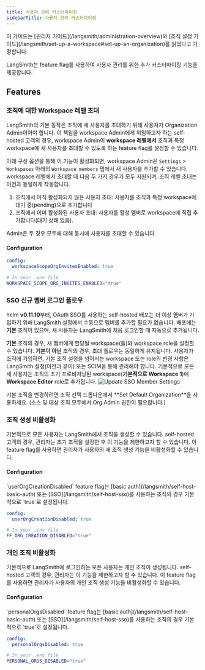 ```yaml
---
title: 사용자 관리 커스터마이징
sidebarTitle: 사용자 관리 커스터마이징
---
```


<Note>
이 가이드는 [관리자 가이드](/langsmith/administration-overview)와 [조직 설정 가이드](/langsmith/set-up-a-workspace#set-up-an-organization)를 읽었다고 가정합니다.
</Note>

LangSmith는 feature flag를 사용하여 사용자 관리를 위한 추가 커스터마이징 기능을 제공합니다.

## Features

### 조직에 대한 Workspace 레벨 초대

LangSmith의 기본 동작은 조직에 새 사용자를 초대하기 위해 사용자가 Organization Admin이어야 합니다. 이 책임을 workspace Admin에게 위임하고자 하는 self-hosted 고객의 경우, workspace Admin이 **workspace 레벨에서** 조직과 특정 workspace에 새 사용자를 초대할 수 있도록 하는 feature flag를 설정할 수 있습니다.

아래 구성 옵션을 통해 이 기능이 활성화되면, workspace Admin은 `Settings` > `Workspaces` 아래의 `Workspace members` 탭에서 새 사용자를 추가할 수 있습니다. workspace 레벨에서 초대할 때 다음 두 가지 경우가 모두 지원되며, 조직 레벨 초대는 이전과 동일하게 작동합니다.

1. 조직에서 아직 활성화되지 않은 사용자 초대: 사용자를 조직과 특정 workspace에 대기 중(pending)으로 추가합니다
2. 조직에서 이미 활성화된 사용자 초대: 사용자를 활성 멤버로 workspace에 직접 추가합니다(대기 상태 없음).

Admin은 두 경우 모두에 대해 동시에 사용자를 초대할 수 있습니다.

#### Configuration

<CodeGroup>

```yaml Helm
config:
  workspaceScopeOrgInvitesEnabled: true
```

```bash Docker
# In your .env file
WORKSPACE_SCOPE_ORG_INVITES_ENABLED="true"
```

</CodeGroup>

### SSO 신규 멤버 로그인 플로우

helm **v0.11.10**부터, OAuth SSO를 사용하는 self-hosted 배포는 더 이상 멤버가 가입하기 위해 LangSmith 설정에서 수동으로 멤버를 추가할 필요가 없습니다. 배포에는 <b>기본</b> 조직이 있으며, 새 사용자는 LangSmith에 처음 로그인할 때 자동으로 추가됩니다.

**기본** 조직의 경우, 새 멤버에게 할당될 workspace(들)와 workspace role을 설정할 수 있습니다. **기본이 아닌** 조직의 경우, 초대 플로우는 동일하게 유지됩니다.
사용자가 조직에 가입하면, 기본 조직 설정을 넘어서는 workspace 또는 role의 변경 사항은 LangSmith 설정(이전과 같이) 또는 SCIM을 통해 관리해야 합니다.
<Note>
기본적으로 모든 새 사용자는 조직의 초기 프로비저닝된 workspace(**기본적으로 Workspace 1**)에 **Workspace Editor** role로 추가됩니다.
</Note>
![Update SSO Member Settings](/langsmith/images/sso-member-settings-update.png)

<Note>
기본 조직을 변경하려면 조직 선택 드롭다운에서 **Set Default Organization**을 사용하세요. (소스 및 대상 조직 모두에서 Org Admin 권한이 필요합니다.)
</Note>


### 조직 생성 비활성화

기본적으로 모든 사용자는 LangSmith에서 조직을 생성할 수 있습니다. self-hosted 고객의 경우, 관리자는 초기 조직을 설정한 후 이 기능을 제한하고자 할 수 있습니다. 이 feature flag를 사용하면 관리자가 사용자의 새 조직 생성 기능을 비활성화할 수 있습니다.


#### Configuration

<Note>
`userOrgCreationDisabled` feature flag는 [basic auth](/langsmith/self-host-basic-auth) 또는 [SSO](/langsmith/self-host-sso)를 사용하는 조직의 경우 기본적으로 `true`로 설정됩니다.
</Note>
<CodeGroup>

```yaml Helm
config:
  userOrgCreationDisabled: true
```

```bash Docker
# In your .env file
FF_ORG_CREATION_DISABLED="true"
```

</CodeGroup>

### 개인 조직 비활성화

기본적으로 LangSmith에 로그인하는 모든 사용자는 개인 조직이 생성됩니다. self-hosted 고객의 경우, 관리자는 이 기능을 제한하고자 할 수 있습니다. 이 feature flag를 사용하면 관리자가 사용자의 개인 조직 생성 기능을 비활성화할 수 있습니다.

#### Configuration

<Note>
`personalOrgsDisabled` feature flag는 [basic auth](/langsmith/self-host-basic-auth) 또는 [SSO](/langsmith/self-host-sso)를 사용하는 조직의 경우 기본적으로 `true`로 설정됩니다.
</Note>

<CodeGroup>

```yaml Helm
config:
  personalOrgsDisabled: true
```

```bash Docker
# In your .env file
PERSONAL_ORGS_DISABLED="true"
```

</CodeGroup>